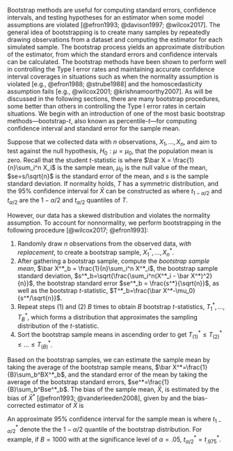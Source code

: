 
Bootstrap methods are useful for computing standard errors, confidence intervals, and testing hypotheses for an estimator when some model assumptions are violated [@efron1993; @davison1997; @wilcox2017]. <!-- ML: Check reference list for the Wilcox entries --> The general idea of bootstrapping is to create many samples by repeatedly drawing observations from a dataset <!-- ML: how about "repeatedly resampling observations . . . ?" --> and computing the estimator for each simulated sample. The bootstrap process yields an approximate distribution of the estimator, from which the standard errors and confidence intervals can be calculated. The bootstrap methods have been shown to perform well in controlling the Type I error rates and maintaining accurate confidence interval coverages in situations such as when the normality assumption is violated [e.g., @efron1988; @strube1988] and the homoscedasticity assumption fails [e.g., @wilcox2001; @krishnamoorthy2007]. As will be <!--ML: Use active voice for a few of these sentences, if possible. --> discussed in the following sections, there are many bootstrap procedures, some better than others in controlling the Type I error rates in certain situations. We begin with an introduction of one of the most basic bootstrap methods---bootstrap-$t$, also known as percentile-$t$---for computing confidence interval and standard error for the sample mean. <!-- ML: We need to resolve the inconsistency in naming. --> 

Suppose that we collected data with $n$ observations, $X_1, \dots, X_n$, and aim to test against the null hypothesis, $H_0: \mu=\mu_0$, that the population mean is zero. <!-- ML: so \mu_0 = 0? --> Recall that the student *t-*statistic is 
\begin{equation}
T = \frac{\bar X - \mu_0}{se}, 
\end{equation}
where $\bar X = \frac{1}{n}\sum_i^n X_i$ is the sample mean, $\mu_0$ is the null value of the mean, $se=s/\sqrt{n}$ is the standard error of the mean, and $s$ is the sample standard deviation. If normality holds, $T$ has a symmetric distribution, <!-- ML: I don't think T is necessarily symmetric when normality holds, unless H_0 is true. Otherwise, it is a noncentral-t, which is not symmetric. If you meant under H_0, then you can just say it follows a t distribution. --> and the 95% confidence interval for $\bar X$ can be constructed as
\begin{equation}
[\bar X-t_{1-\alpha/2} se, \bar X - t_{\alpha/2} se],  
\end{equation}
where $t_{1-\alpha/2}$ and $t_{\alpha/2}$ are the $1-\alpha/2$ and $t_{\alpha/2}$ quantiles of $T$. 


<!-- ML: I think the bootstrap-t is a bit more complicated than other procedures. And I don't think it helps to start with constructing CIs before talking about the sampling algorithms. How about talking about the sampling with replacement part first? And then just talk about the percentile CI instead of the bootstrap-t CI? -->
However, our data has a skewed distribution and violates the normality assumption. To account for nonnormality, we perform bootstrapping in the following procedure [@wilcox2017; @efron1993]:

1. Randomly draw $n$ observations from the observed data, *with replacement*, to create a bootstrap sample, $X^*_1, \dots, X_n^*$. 
2. After gathering a bootstrap sample, compute the *bootstrap sample mean*, $\bar X^*_b = \frac{1}{n}\sum_i^n X^*_i$, the bootstrap sample standard deviation, $s^*_b=\sqrt{\frac{\sum_i^n(X^*_i - \bar X^*)^2}{n}}$, the bootstrap standard error $se^*_b = \frac{s^*}{\sqrt{n}}$, as well as the bootstrap *t-*statistic, $T^*_b=\frac{\bar X^*-\mu_0}{s^*/\sqrt{n}}$. 
3. Repeat steps (1) and (2) $B$ times to obtain $B$ bootstrap *t*-statistics, $T^*_1, \dots, T^*_B$, which forms a distribution that approximates the sampling distribution of the *t*-statistic. 
4. Sort the bootstrap sample means in ascending order to get $T^*_{(1)} \leq T^*_{(2)} \leq \dots \leq T^*_{(B)}$. 

Based on the bootstrap samples, we can estimate the sample mean by taking the average of the bootstrap sample means, $\bar X^*=\frac{1}{B}\sum_b^BX^*_b$, and the standard error of the mean by taking the average of the bootstrap standard errors, $se^*=\frac{1}{B}\sum_b^Bse^*_b$. The bias of the sample mean, $\bar X$, is estimated by the bias of $\bar X^*$ [@efron1993; @vanderleeden2008], given by
\begin{equation}
\hat{\text{Bias}}(\bar X) = \hat{\text{Bias}}(\bar X^*) = \bar X^* - \bar X,
\end{equation}
and the bias-corrected estimator of $\bar X$ is
\begin{equation}
\bar X_{corrected} = 2 \bar X - \bar X^* = \bar X - \hat{\text{Bias}}(\bar X).
\end{equation}

An approximate 95% confidence interval for the sample mean is
\begin{equation}
[\bar X^* - t_{1 - \alpha/2}^{*} se^{*}, \bar X^* + t_{1 - \alpha/2}^{*} se^{*}]
\end{equation}
where $t^*_{1-\alpha/2}$ denote the the $1 - \alpha/2$ quantile of the bootstrap distribution. For example, if $B=1000$ with at the significance level of $\alpha=.05$, $t^*_{\alpha/2} = t^*_{.975}$.

